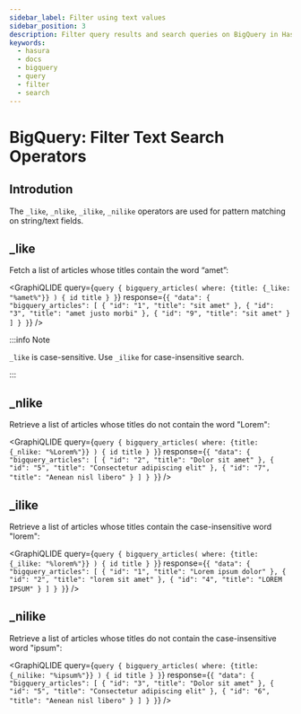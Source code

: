```yaml
---
sidebar_label: Filter using text values
sidebar_position: 3
description: Filter query results and search queries on BigQuery in Hasura
keywords:
  - hasura
  - docs
  - bigquery
  - query
  - filter
  - search
---
```



# BigQuery: Filter Text Search Operators

## Introdution

The `_like`, `_nlike`, `_ilike`, `_nilike` operators are used for pattern matching on string/text fields.

## \_like

Fetch a list of articles whose titles contain the word “amet”:

<GraphiQLIDE
  query={`query {
  bigquery_articles(
    where: {title: {_like: "%amet%"}}
  ) {
    id
    title
  }
}`}
  response={`{
  "data": {
    "bigquery_articles": [
      {
        "id": "1",
        "title": "sit amet"
      },
      {
        "id": "3",
        "title": "amet justo morbi"
      },
      {
        "id": "9",
        "title": "sit amet"
      }
    ]
  }
}`}
/>

:::info Note

`_like` is case-sensitive. Use `_ilike` for case-insensitive search.

:::

## \_nlike

Retrieve a list of articles whose titles do not contain the word "Lorem":

<GraphiQLIDE
  query={`query {
  bigquery_articles(
    where: {title: {_nlike: "%Lorem%"}}
  ) {
    id
    title
  }
}`}
  response={`{
  "data": {
    "bigquery_articles": [
      {
        "id": "2",
        "title": "Dolor sit amet"
      },
      {
        "id": "5",
        "title": "Consectetur adipiscing elit"
      },
      {
        "id": "7",
        "title": "Aenean nisl libero"
      }
    ]
  }
}`}
/>

## \_ilike

Retrieve a list of articles whose titles contain the case-insensitive word "lorem":

<GraphiQLIDE
  query={`query {
  bigquery_articles(
    where: {title: {_ilike: "%lorem%"}}
  ) {
    id
    title
  }
}`}
  response={`{
  "data": {
    "bigquery_articles": [
      {
        "id": "1",
        "title": "Lorem ipsum dolor"
      },
      {
        "id": "2",
        "title": "lorem sit amet"
      },
      {
        "id": "4",
        "title": "LOREM IPSUM"
      }
    ]
  }
}`}
/>

## \_nilike

Retrieve a list of articles whose titles do not contain the case-insensitive word "ipsum":

<GraphiQLIDE
  query={`query {
  bigquery_articles(
    where: {title: {_nilike: "%ipsum%"}}
  ) {
    id
    title
  }
}`}
  response={`{
  "data": {
    "bigquery_articles": [
      {
        "id": "3",
        "title": "Dolor sit amet"
      },
      {
        "id": "5",
        "title": "Consectetur adipiscing elit"
      },
      {
        "id": "6",
        "title": "Aenean nisl libero"
      }
    ]
  }
}`}
/>
